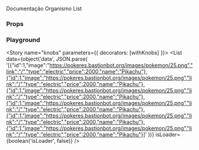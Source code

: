 

<Meta title="Organisms/List" component={List} />

Documentação Organismo List

<Preview>
  <Story name="default">
    <List
      data={JSON.parse(
        '[{"id":1,"image":"https://pokeres.bastionbot.org/images/pokemon/25.png","link":"/","type":"electric","price":2000,"name":"Pikachu"},{"id":1,"image":"https://pokeres.bastionbot.org/images/pokemon/25.png","link":"/","type":"electric","price":2000,"name":"Pikachu"},{"id":1,"image":"https://pokeres.bastionbot.org/images/pokemon/25.png","link":"/","type":"electric","price":2000,"name":"Pikachu"},{"id":1,"image":"https://pokeres.bastionbot.org/images/pokemon/25.png","link":"/","type":"electric","price":2000,"name":"Pikachu"},{"id":1,"image":"https://pokeres.bastionbot.org/images/pokemon/25.png","link":"/","type":"electric","price":2000,"name":"Pikachu"},{"id":1,"image":"https://pokeres.bastionbot.org/images/pokemon/25.png","link":"/","type":"electric","price":2000,"name":"Pikachu"}]'
      )}
      isLoader={false}
    />
  </Story>
</Preview>

### Props

<Props of={List} />

### Playground

<Story name="knobs" parameters={{ decorators: [withKnobs] }}>
  <List
      data={object('data', JSON.parse(
        '[{"id":1,"image":"https://pokeres.bastionbot.org/images/pokemon/25.png","link":"/","type":"electric","price":2000,"name":"Pikachu"},{"id":1,"image":"https://pokeres.bastionbot.org/images/pokemon/25.png","link":"/","type":"electric","price":2000,"name":"Pikachu"},{"id":1,"image":"https://pokeres.bastionbot.org/images/pokemon/25.png","link":"/","type":"electric","price":2000,"name":"Pikachu"},{"id":1,"image":"https://pokeres.bastionbot.org/images/pokemon/25.png","link":"/","type":"electric","price":2000,"name":"Pikachu"},{"id":1,"image":"https://pokeres.bastionbot.org/images/pokemon/25.png","link":"/","type":"electric","price":2000,"name":"Pikachu"},{"id":1,"image":"https://pokeres.bastionbot.org/images/pokemon/25.png","link":"/","type":"electric","price":2000,"name":"Pikachu"}]'
      ))}
      isLoader={boolean('isLoader', false)}
    />
</Story>